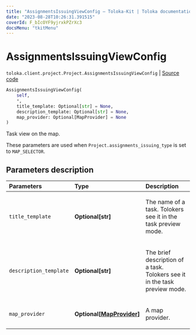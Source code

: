 ```yaml
---
title: "AssignmentsIssuingViewConfig — Toloka-Kit | Toloka documentation"
date: "2023-08-28T10:26:31.391515"
coverId: F_bIcOYF9yjrxkPZrXc3
docsMenu: "tkitMenu"
---
```


# AssignmentsIssuingViewConfig

`toloka.client.project.Project.AssignmentsIssuingViewConfig` | [Source code](https://github.com/Toloka/toloka-kit/blob/v1.2.1/src/client/project/__init__.py#L140)

```python
AssignmentsIssuingViewConfig(
    self,
    *,
    title_template: Optional[str] = None,
    description_template: Optional[str] = None,
    map_provider: Optional[MapProvider] = None
)
```

Task view on the map.

These parameters are used when `Project.assignments_issuing_type` is set to `MAP_SELECTOR`.

## Parameters description

| Parameters | Type | Description |
| :----------| :----| :-----------|
`title_template`|**Optional\[str\]**|<p>The name of a task. Tolokers see it in the task preview mode.</p>
`description_template`|**Optional\[str\]**|<p>The brief description of a task. Tolokers see it in the task preview mode.</p>
`map_provider`|**Optional\[[MapProvider](/docs/toloka-kit/reference/toloka.client.project.Project.AssignmentsIssuingViewConfig.MapProvider)\]**|<p>A map provider.</p>